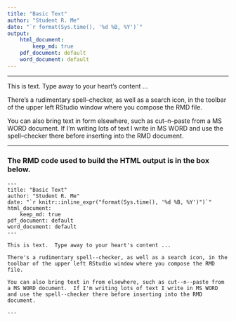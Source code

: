 ```yaml
---
title: "Basic Text"
author: "Student R. Me"
date: "`r format(Sys.time(), '%d %B, %Y')`"
output: 
    html_document:
        keep_md: true
    pdf_document: default
    word_document: default
---
```


---

This is text.  Type away to your heart's content ...

There's a rudimentary spell--checker, as well as a search icon, in the toolbar of the upper left RStudio window where you compose the RMD file.

You can also bring text in form elsewhere, such as cut--n--paste from a MS WORD document.  If I'm writing lots of text I write in MS WORD and use the spell--checker there before inserting into the RMD document.

---

### The RMD code used to build the HTML output is in the box below.

    ---
    title: "Basic Text"
    author: "Student R. Me"
    date: "`r knitr::inline_expr("format(Sys.time(), '%d %B, %Y')")`"
    html_document:
        keep_md: true
    pdf_document: default
    word_document: default    
    ---
    
    This is text.  Type away to your heart's content ...
    
    There's a rudimentary spell--checker, as well as a search icon, in the toolbar of the upper left RStudio window where you compose the RMD file.
    
    You can also bring text in from elsewhere, such as cut--n--paste from a MS WORD document.  If I'm writing lots of text I write in MS WORD and use the spell--checker there before inserting into the RMD document.
    
    ---
    
